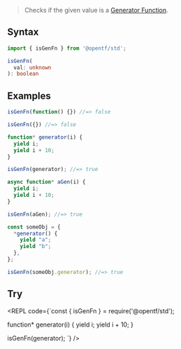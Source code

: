 
> Checks if the given value is a [Generator Function](https://developer.mozilla.org/en-US/docs/Web/JavaScript/Reference/Statements/function*).

## Syntax

```ts
import { isGenFn } from '@opentf/std';

isGenFn(
  val: unknown
): boolean
```

## Examples

```ts
isGenFn(function() {}) //=> false

isGenFn({}) //=> false

function* generator(i) {
  yield i;
  yield i + 10;
}

isGenFn(generator); //=> true

async function* aGen(i) {
  yield i;
  yield i + 10;
}

isGenFn(aGen); //=> true

const someObj = {
  *generator() {
    yield "a";
    yield "b";
  },
};

isGenFn(someObj.generator); //=> true
```

## Try

<REPL code={`const { isGenFn } = require('@opentf/std');

function* generator(i) {
  yield i;
  yield i + 10;
}

isGenFn(generator);
`} />